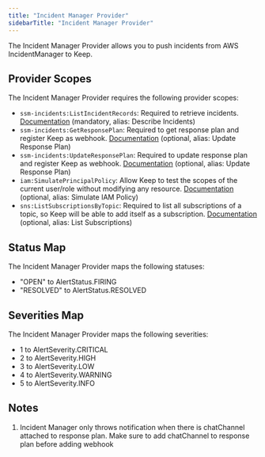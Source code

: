 ```yaml
---
title: "Incident Manager Provider"
sidebarTitle: "Incident Manager Provider"
---
```


The Incident Manager Provider allows you to push incidents from AWS IncidentManager to Keep.

<AutoGeneratedSnippet />

## Provider Scopes

The Incident Manager Provider requires the following provider scopes:

- `ssm-incidents:ListIncidentRecords`: Required to retrieve incidents. [Documentation](https://boto3.amazonaws.com/v1/documentation/api/latest/reference/services/ssm-incidents.html) (mandatory, alias: Describe Incidents)
- `ssm-incidents:GetResponsePlan`: Required to get response plan and register Keep as webhook. [Documentation](https://boto3.amazonaws.com/v1/documentation/api/latest/reference/services/ssm-incidents.html) (optional, alias: Update Response Plan)
- `ssm-incidents:UpdateResponsePlan`: Required to update response plan and register Keep as webhook. [Documentation](https://boto3.amazonaws.com/v1/documentation/api/latest/reference/services/ssm-incidents.html) (optional, alias: Update Response Plan)
- `iam:SimulatePrincipalPolicy`: Allow Keep to test the scopes of the current user/role without modifying any resource. [Documentation](https://boto3.amazonaws.com/v1/documentation/api/latest/reference/services/ssm-incidents.html) (optional, alias: Simulate IAM Policy)
- `sns:ListSubscriptionsByTopic`: Required to list all subscriptions of a topic, so Keep will be able to add itself as a subscription. [Documentation](https://boto3.amazonaws.com/v1/documentation/api/latest/reference/services/ssm-incidents.html) (optional, alias: List Subscriptions)

## Status Map

The Incident Manager Provider maps the following statuses:

- "OPEN" to AlertStatus.FIRING
- "RESOLVED" to AlertStatus.RESOLVED

## Severities Map

The Incident Manager Provider maps the following severities:

- 1 to AlertSeverity.CRITICAL
- 2 to AlertSeverity.HIGH
- 3 to AlertSeverity.LOW
- 4 to AlertSeverity.WARNING
- 5 to AlertSeverity.INFO

## Notes
1. Incident Manager only throws notification when there is chatChannel attached to response plan. Make sure to add chatChannel to response plan before adding webhook 